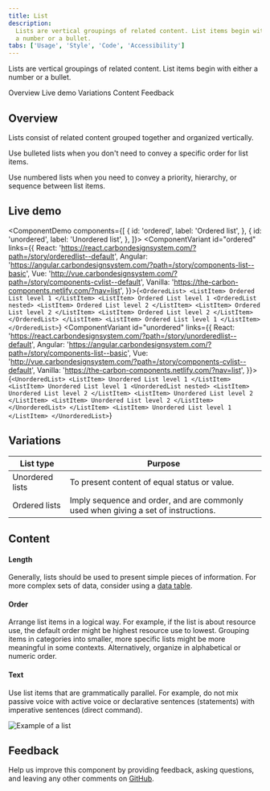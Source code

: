 ```yaml
---
title: List
description:
  Lists are vertical groupings of related content. List items begin with either
  a number or a bullet.
tabs: ['Usage', 'Style', 'Code', 'Accessibility']
---
```


<PageDescription>

Lists are vertical groupings of related content. List items begin with either a
number or a bullet.

</PageDescription>

<AnchorLinks>

<AnchorLink>Overview</AnchorLink>
<AnchorLink>Live demo</AnchorLink>
<AnchorLink>Variations</AnchorLink>
<AnchorLink>Content</AnchorLink>
<AnchorLink>Feedback</AnchorLink>

</AnchorLinks>

## Overview

Lists consist of related content grouped together and organized vertically.

Use bulleted lists when you don't need to convey a specific order for list items.

Use numbered lists when you need to convey a priority, hierarchy, or sequence between list items.

## Live demo

<ComponentDemo
  components={[
    {
      id: 'ordered',
      label: 'Ordered list',
    },
    {
      id: 'unordered',
      label: 'Unordered list',
    },
  ]}>
  <ComponentVariant
    id="ordered"
    links={{
      React:
        'https://react.carbondesignsystem.com/?path=/story/orderedlist--default',
      Angular:
        'https://angular.carbondesignsystem.com/?path=/story/components-list--basic',
      Vue:
        'http://vue.carbondesignsystem.com/?path=/story/components-cvlist--default',
      Vanilla: 'https://the-carbon-components.netlify.com/?nav=list',
    }}>{`
    <OrderedList>
      <ListItem>
        Ordered List level 1
      </ListItem>
      <ListItem>
        Ordered List level 1
        <OrderedList nested>
          <ListItem>
            Ordered List level 2
          </ListItem>
          <ListItem>
            Ordered List level 2
          </ListItem>
          <ListItem>
            Ordered List level 2
          </ListItem>
        </OrderedList>
      </ListItem>
      <ListItem>
        Ordered List level 1
      </ListItem>
    </OrderedList>
  `}</ComponentVariant>
  <ComponentVariant
    id="unordered"
    links={{
      React:
        'https://react.carbondesignsystem.com/?path=/story/unorderedlist--default',
      Angular:
        'https://angular.carbondesignsystem.com/?path=/story/components-list--basic',
      Vue:
        'http://vue.carbondesignsystem.com/?path=/story/components-cvlist--default',
      Vanilla: 'https://the-carbon-components.netlify.com/?nav=list',
    }}>{`
      <UnorderedList>
        <ListItem>
          Unordered List level 1
        </ListItem>
        <ListItem>
          Unordered List level 1
          <UnorderedList nested>
            <ListItem>
              Unordered List level 2
            </ListItem>
            <ListItem>
              Unordered List level 2
            </ListItem>
            <ListItem>
              Unordered List level 2
            </ListItem>
          </UnorderedList>
        </ListItem>
        <ListItem>
          Unordered List level 1
        </ListItem>
      </UnorderedList>
  `}</ComponentVariant>
</ComponentDemo>

## Variations

| List type       | Purpose                                                                            |
| --------------- | ---------------------------------------------------------------------------------- |
| Unordered lists | To present content of equal status or value.                                       |
| Ordered lists   | Imply sequence and order, and are commonly used when giving a set of instructions. |

## Content

#### Length

Generally, lists should be used to present simple pieces of information. For
more complex sets of data, consider using a
[data table](/components/data-table/usage).

#### Order

Arrange list items in a logical way. For example, if the list is about resource
use, the default order might be highest resource use to lowest. Grouping items
in categories into smaller, more specific lists might be more meaningful in some
contexts. Alternatively, organize in alphabetical or numeric order.

#### Text

Use list items that are grammatically parallel. For example, do not mix passive
voice with active voice or declarative sentences (statements) with imperative
sentences (direct command).

<Row>
<Column colLg={8}>

![Example of a list](images/list-usage-1.png)

</Column>
</Row>

## Feedback

Help us improve this component by providing feedback, asking questions, and
leaving any other comments on
[GitHub](https://github.com/carbon-design-system/carbon-website/issues/new?assignees=&labels=feedback&template=feedback.md).
